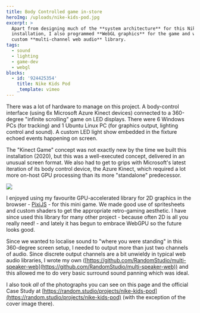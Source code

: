 ```yaml
---
title: Body Controlled game in-store
heroImg: /uploads/nike-kids-pod.jpg
excerpt: >
  Apart from designing much of the **system architecture** for this Nike Paris
  installation, I also programmed **WebGL graphics** for the game and wrote a
  custom **multi-channel web audio** library.
tags:
  - sound
  - lighting
  - game-dev
  - webgl
blocks:
  - id: '924425354'
    title: Nike Kids Pod
    _template: vimeo
---
```


There was a lot of hardware to manage on this project. A body-control interface (using 6x Microsoft Azure Kinect devices) connected to a 360-degree "infinite scrolling" game on LED displays. There were 6 Windows PCs (for tracking) and 1 Ubuntu Linux PC (for graphics output, lighting control and sound). A custom LED light show embedded in the fixture echoed events happening on screen.

The "Kinect Game" concept was not exactly new by the time we built this installation (2020), but this was a well-executed concept, delivered in an unusual screen format. We also had to get to grips with Microsoft's latest iteration of its body control device, the Azure Kinect, which required a lot more on-host GPU processing than its more "standalone" predecessor.

![](/uploads/nike-sensors.jpeg)

I enjoyed using my favourite GPU-accelerated library for 2D graphics in the browser - [PixiJS](https://pixijs.com/) - for this mini game. We made good use of spritesheets and custom shaders to get the appropriate retro-gaming aesthetic. I have since used this library for many other project - because often 2D is all you really need! - and lately it has begun to embrace WebGPU so the future looks good.

Since we wanted to localise sound to "where you were standing" in this 360-degree screen setup, I needed to output more than just two channels of audio. Since discrete output channels are a bit unwieldy in typical web audio libraries, I wrote my own ([https://github.com/RandomStudio/multi-speaker-web](https://github.com/RandomStudio/multi-speaker-web)) and this allowed me to do very basic surround sound panning which was ideal.

I also took *all* of the photographs you can see on this page and the official Case Study at [https://random.studio/projects/nike-kids-pod](https://random.studio/projects/nike-kids-pod) (with the exception of the cover image there).
